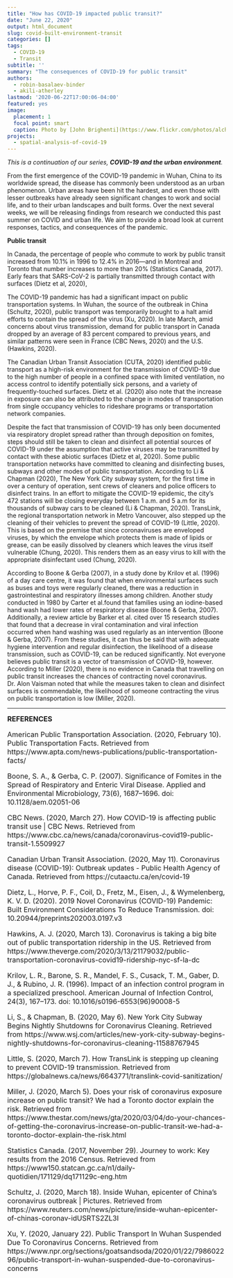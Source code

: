 ```yaml
---
title: "How has COVID-19 impacted public transit?"
date: "June 22, 2020"
output: html_document
slug: covid-built-environment-transit
categories: []
tags:
  - COVID-19
  - Transit
subtitle: ''
summary: "The consequences of COVID-19 for public transit"
authors:
  - robin-basalaev-binder
  - akili-atherley
lastmod: '2020-06-22T17:00:06-04:00'
featured: yes
image:
  placement: 1
  focal point: smart
  caption: Photo by [John Brighenti](https://www.flickr.com/photos/alchemist_x/49210599167/)
projects:
  - spatial-analysis-of-covid-19
---
```


*This is a continuation of our series, __COVID-19 and the urban environment__.*

From the first emergence of the COVID-19 pandemic in Wuhan, China to its worldwide spread, the disease has commonly been understood as an urban phenomenon. Urban areas have been hit the hardest, and even those with lesser outbreaks have already seen significant changes to work and social life, and to their urban landscapes and built forms. Over the next several weeks, we will be releasing findings from research we conducted this past summer on COVID and urban life. We aim to provide a broad look at current responses, tactics, and consequences of the pandemic.

**Public transit**

In Canada, the percentage of people who commute to work by public transit increased from 10.1% in 1996 to 12.4% in 2016—and in Montreal and Toronto that number increases to more than 20% (Statistics Canada, 2017). Early fears that SARS-CoV-2 is partially transmitted through contact with surfaces (Dietz et al, 2020), 

The COVID-19 pandemic has had a significant impact on public transportation systems. In Wuhan, the source of the outbreak in China (Schultz, 2020), public transport was temporarily brought to a halt amid efforts to contain the spread of the virus (Xu, 2020). In late March, amid concerns about virus transmission, demand for public transport in Canada dropped by an average of 83 percent compared to previous years, and similar patterns were seen in France (CBC News, 2020) and the U.S. (Hawkins, 2020).

The Canadian Urban Transit Association (CUTA, 2020) identified public transport as a high-risk environment for the transmission of COVID-19 due to the high number of people in a confined space with limited ventilation, no access control to identify potentially sick persons, and a variety of frequently-touched surfaces. Dietz et al. (2020) also note that the increase in exposure can also be attributed to the change in modes of transportation from single occupancy vehicles to rideshare programs or transportation network companies. 

Despite the fact that transmission of COVID-19 has only been documented via respiratory droplet spread rather than through deposition on fomites, steps should still be taken to clean and disinfect all potential sources of COVID-19 under the assumption that active viruses may be transmitted by contact with these abiotic surfaces (Dietz et al, 2020). Some public transportation networks have committed to cleaning and disinfecting buses, subways and other modes of public transportation. According to Li & Chapman (2020), The New York City subway system, for the first time in over a century of operation, sent crews of cleaners and police officers to disinfect trains. In an effort to mitigate the COVID-19 epidemic, the city’s 472 stations will be closing everyday between 1 a.m. and 5 a.m for its thousands of subway cars to be cleaned (Li & Chapman, 2020). TransLink, the regional transportation network in Metro Vancouver, also stepped up the cleaning of their vehicles to prevent the spread of COVID-19 (Little, 2020). This is based on the premise that since coronaviruses are enveloped viruses, by which the envelope which protects them is made of lipids or grease, can be easily dissolved by cleaners which leaves the virus itself vulnerable (Chung, 2020). This renders them as an easy virus to kill with the appropriate disinfectant used (Chung, 2020).

According to Boone & Gerba (2007), in a study done by Krilov et al. (1996) of a day care centre, it was found that when environmental surfaces such as buses and toys were regularly cleaned, there was a reduction in gastrointestinal and respiratory illnesses among children. Another study conducted in 1980 by Carter et al.found that families using an iodine-based hand wash had lower rates of respiratory disease (Boone & Gerba, 2007). Additionally, a review article by Barker et al. cited over 15 research studies that found that a decrease in viral contamination and viral infection occurred when hand washing was used regularly as an intervention (Boone & Gerba, 2007). From these studies, it can thus be said that with adequate hygiene intervention and regular disinfection, the likelihood of a disease transmission, such as COVID-19, can be reduced significantly. 
Not everyone believes public transit is a vector of transmission of COVID-19, however. According to Miller (2020), there is no evidence in Canada that travelling on public transit increases the chances of contracting novel coronavirus. Dr. Alon Vaisman noted that while the measures taken to clean and disinfect surfaces is commendable, the likelihood of someone contracting the virus on public transportation is low (Miller, 2020).

---

<font size = 3>**REFERENCES**

American Public Transportation Association. (2020, February 10). Public Transportation Facts. 
Retrieved from https://www.apta.com/news-publications/public-transportation-facts/

Boone, S. A., & Gerba, C. P. (2007). Significance of Fomites in the Spread of Respiratory and Enteric Viral Disease. Applied and Environmental Microbiology, 73(6), 1687–1696. doi: 10.1128/aem.02051-06

CBC News. (2020, March 27). How COVID-19 is affecting public transit use | CBC News. Retrieved from https://www.cbc.ca/news/canada/coronavirus-covid19-public-transit-1.5509927

Canadian Urban Transit Association. (2020, May 11). Coronavirus disease (COVID-19): Outbreak updates - Public Health Agency of Canada. Retrieved from https://cutaactu.ca/en/covid-19

Dietz, L., Horve, P. F., Coil, D., Fretz, M., Eisen, J., & Wymelenberg, K. V. D. (2020). 2019 Novel Coronavirus (COVID-19) Pandemic: Built Environment Considerations To Reduce Transmission. doi: 10.20944/preprints202003.0197.v3

Hawkins, A. J. (2020, March 13). Coronavirus is taking a big bite out of public transportation ridership in the US. Retrieved from https://www.theverge.com/2020/3/13/21179032/public-transportation-coronavirus-covid19-ridership-nyc-sf-la-dc

Krilov, L. R., Barone, S. R., Mandel, F. S., Cusack, T. M., Gaber, D. J., & Rubino, J. R. (1996). Impact of an infection control program in a specialized preschool. American Journal of Infection Control, 24(3), 167–173. doi: 10.1016/s0196-6553(96)90008-5

Li, S., & Chapman, B. (2020, May 6). New York City Subway Begins Nightly Shutdowns for Coronavirus Cleaning. Retrieved from https://www.wsj.com/articles/new-york-city-subway-begins-nightly-shutdowns-for-coronavirus-cleaning-11588767945

Little, S. (2020, March 7). How TransLink is stepping up cleaning to prevent COVID-19 transmission. Retrieved from https://globalnews.ca/news/6643771/translink-covid-sanitization/

Miller, J. (2020, March 5). Does your risk of coronavirus exposure increase on public transit? We had a Toronto doctor explain the risk. Retrieved from https://www.thestar.com/news/gta/2020/03/04/do-your-chances-of-getting-the-coronavirus-increase-on-public-transit-we-had-a-toronto-doctor-explain-the-risk.html

Statistics Canada. (2017, November 29). Journey to work: Key results from the 2016 Census. Retrieved from https://www150.statcan.gc.ca/n1/daily-quotidien/171129/dq171129c-eng.htm

Schultz, J. (2020, March 18). Inside Wuhan, epicenter of China's coronavirus outbreak | Pictures. Retrieved from https://www.reuters.com/news/picture/inside-wuhan-epicenter-of-chinas-coronav-idUSRTS2ZL3I

Xu, Y. (2020, January 22). Public Transport In Wuhan Suspended Due To Coronavirus Concerns. Retrieved from https://www.npr.org/sections/goatsandsoda/2020/01/22/798602296/public-transport-in-wuhan-suspended-due-to-coronavirus-concerns
